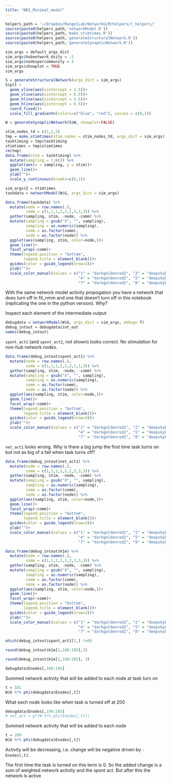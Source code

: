 ```yaml
---
title: "NB1_Minimal_model"
---
```


```r
helpers_path = '~/Dropbox/RangelLab/NetworkGLM/helpers/r_helpers/'
source(paste0(helpers_path,'networkModel.R'))
source(paste0(helpers_path,'make_stimtimes.R'))
source(paste0(helpers_path,'generateStructuralNetwork.R'))
source(paste0(helpers_path,'generateSynapticNetwork.R'))
```

```r
sim_args = default_args_dict
sim_args$hubnetwork_dsity = .5
sim_args$nodespercommunity = 3
sim_args$showplot = TRUE
sim_args
```

```r
S = generateStructuralNetwork(args_dict = sim_args)
S$plt +
  geom_vline(aes(xintercept = 3.5))+
  geom_vline(aes(xintercept = 6.5))+
  geom_hline(aes(yintercept = 3.5))+
  geom_hline(aes(yintercept = 6.5))+
  coord_fixed()+
  scale_fill_gradientn(colors=c("blue", "red"), values = c(0,1))

```

```r
W = generateSynapticNetwork(S$W, showplot=FALSE)
```

```r
stim_nodes_td = c(1,2,3)
tmp = make_stimtimes(stim_nodes = stim_nodes_td, args_dict = sim_args)
tasktiming = tmp$tasktiming
stimtimes = tmp$stimtimes
rm(tmp)
data.frame(stim = tasktiming) %>%
  mutate(sampling = 1:n()) %>%
  ggplot(aes(x = sampling, y = stim))+
  geom_line()+
  ylab("")+
  scale_y_continuous(breaks=c(0,1))
```


```r
sim_args$I = stimtimes
taskdata = networkModel(W$G, args_dict = sim_args)
```

```r
data.frame(taskdata) %>%
  mutate(node = row.names(.),
         comm = c(1,1,1,2,2,2,3,3,3)) %>%
  gather(sampling, stim, -node, -comm) %>%
  mutate(sampling = gsub("X", "", sampling),
         sampling = as.numeric(sampling),
         comm = as.factor(comm),
         node = as.factor(node)) %>%
  ggplot(aes(sampling, stim, color=node,))+
  geom_line()+
  facet_wrap(~comm)+
  theme(legend.position = "bottom",
        legend.title = element_blank())+
  guides(color = guide_legend(nrow=3))+
  ylab("")+
  scale_color_manual(values = c("1" = "darkgoldenrod2", "2" = "deepskyblue3", "3" = "darkolivegreen4",
                                "4" = "darkgoldenrod2", "5" = "deepskyblue3", "6" = "darkolivegreen4",
                                "7" = "darkgoldenrod2", "8" = "deepskyblue3", "9" = "darkolivegreen4"))
```
With the same network model activity propogation you have a network that does turn off in fit_nmm and one that doesn't turn off in this notebook (replicating the one in the python version).
Why?

Inspect each element of the intermediate output

```r
debugdata = networkModel(W$G, args_dict = sim_args, debug= T)
debug_intout = debugdata$int_out
names(debug_intout)
```

`spont_act1` (and `spont_act2`, not shown) looks correct. No stimulation for non-hub network nodes.

```r
data.frame(debug_intout$spont_act1) %>%
  mutate(node = row.names(.),
         comm = c(1,1,1,2,2,2,3,3,3)) %>%
  gather(sampling, stim, -node, -comm) %>%
  mutate(sampling = gsub("X", "", sampling),
         sampling = as.numeric(sampling),
         comm = as.factor(comm),
         node = as.factor(node)) %>%
  ggplot(aes(sampling, stim, color=node,))+
  geom_line()+
  facet_wrap(~comm)+
  theme(legend.position = "bottom",
        legend.title = element_blank())+
  guides(color = guide_legend(nrow=3))+
  ylab("")+
  scale_color_manual(values = c("1" = "darkgoldenrod2", "2" = "deepskyblue3", "3" = "darkolivegreen4",
                                "4" = "darkgoldenrod2", "5" = "deepskyblue3", "6" = "darkolivegreen4",
                                "7" = "darkgoldenrod2", "8" = "deepskyblue3", "9" = "darkolivegreen4"))
```
`net_act1` looks wrong. Why is there a big jump the first time task turns on but not as big of a fall when task turns off?

```r
data.frame(debug_intout$net_act1) %>%
  mutate(node = row.names(.),
         comm = c(1,1,1,2,2,2,3,3,3)) %>%
  gather(sampling, stim, -node, -comm) %>%
  mutate(sampling = gsub("X", "", sampling),
         sampling = as.numeric(sampling),
         comm = as.factor(comm),
         node = as.factor(node)) %>%
  ggplot(aes(sampling, stim, color=node,))+
  geom_line()+
  facet_wrap(~comm)+
  theme(legend.position = "bottom",
        legend.title = element_blank())+
  guides(color = guide_legend(nrow=3))+
  ylab("")+
  scale_color_manual(values = c("1" = "darkgoldenrod2", "2" = "deepskyblue3", "3" = "darkolivegreen4",
                                "4" = "darkgoldenrod2", "5" = "deepskyblue3", "6" = "darkolivegreen4",
                                "7" = "darkgoldenrod2", "8" = "deepskyblue3", "9" = "darkolivegreen4"))
```

```r
data.frame(debug_intout$k1e) %>%
  mutate(node = row.names(.),
         comm = c(1,1,1,2,2,2,3,3,3)) %>%
  gather(sampling, stim, -node, -comm) %>%
  mutate(sampling = gsub("X", "", sampling),
         sampling = as.numeric(sampling),
         comm = as.factor(comm),
         node = as.factor(node)) %>%
  ggplot(aes(sampling, stim, color=node,))+
  geom_line()+
  facet_wrap(~comm)+
  theme(legend.position = "bottom",
        legend.title = element_blank())+
  guides(color = guide_legend(nrow=3))+
  ylab("")+
  scale_color_manual(values = c("1" = "darkgoldenrod2", "2" = "deepskyblue3", "3" = "darkolivegreen4",
                                "4" = "darkgoldenrod2", "5" = "deepskyblue3", "6" = "darkolivegreen4",
                                "7" = "darkgoldenrod2", "8" = "deepskyblue3", "9" = "darkolivegreen4"))
```
```r
which(debug_intout$spont_act1[1,] !=0)
```

```r
round(debug_intout$k1e[1,100:105],3)
```

```r
round(debug_intout$k1e[1,199:205], 3)
```

```r
debugdata$Enodes[,100:105]
```

Summed network activity that will be added to each node at task turn on

```r
t = 101
W$G %*% phi(debugdata$Enodes[,t])
```

What each node looks like when task is turned off at 200

```r
debugdata$Enodes[,199:205]
# net_act = g*(W %*% phi(Enodes[,t]))
```

Summed network activity that will be added to each node

```r
t = 200
W$G %*% phi(debugdata$Enodes[,t])
```

Activity will be decreasing, i.e. change will be negative driven by `-Enodes[,t]`.

The first time the task is turned on this term is 0. So the added change is a sum of weighted network activity and the spont act. But after this the network is active